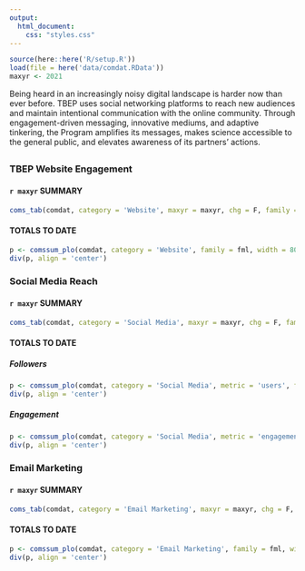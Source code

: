 ```yaml
---
output:
  html_document:
    css: "styles.css"
---
```


```r
source(here::here('R/setup.R'))
load(file = here('data/comdat.RData'))
maxyr <- 2021
```

Being heard in an increasingly noisy digital landscape is harder now than ever before. TBEP uses social networking platforms to reach new audiences and maintain intentional communication with the online community. Through engagement-driven messaging, innovative mediums, and adaptive tinkering, the Program amplifies its messages, makes science accessible to the general public, and elevates awareness of its partners' actions.

## {.tabset .tabset-pills}

### TBEP Website Engagement 

#### `r maxyr` SUMMARY 

```r
coms_tab(comdat, category = 'Website', maxyr = maxyr, chg = F, family = fml, showtab = F)
```

#### TOTALS TO DATE 

```r
p <- comssum_plo(comdat, category = 'Website', family = fml, width = 800, height = 350)
div(p, align = 'center')
```

### Social Media Reach

#### `r maxyr` SUMMARY

```r
coms_tab(comdat, category = 'Social Media', maxyr = maxyr, chg = F, family = fml)
```

#### TOTALS TO DATE {.tabset .tabset-pills}

##### Followers

```r
p <- comssum_plo(comdat, category = 'Social Media', metric = 'users', family = fml, width = 800, height = 600)
div(p, align = 'center')
```

##### Engagement

```r
p <- comssum_plo(comdat, category = 'Social Media', metric = 'engagement', family = fml, width = 800, height = 600)
div(p, align = 'center')
```

### Email Marketing

#### `r maxyr` SUMMARY

```r
coms_tab(comdat, category = 'Email Marketing', maxyr = maxyr, chg = F, family = fml, showtab = F)
```

#### TOTALS TO DATE 

```r
p <- comssum_plo(comdat, category = 'Email Marketing', family = fml, width = 800, height = 175)
div(p, align = 'center')
```

<script type="text/javascript" src="js/iframeResizer.contentWindow.min.js"></script>